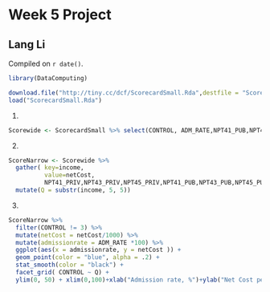 # Week 5 Project

## Lang Li

<!-- leave this material as is -->
Compiled on `r date()`.

```r
library(DataComputing)
```
<!-- put your content after this line -->

```r
download.file("http://tiny.cc/dcf/ScorecardSmall.Rda",destfile = "ScorecardSmall.Rda")
load("ScorecardSmall.Rda")
```

1. 
```r
Scorewide <- ScorecardSmall %>% select(CONTROL, ADM_RATE,NPT41_PUB,NPT43_PUB,NPT45_PUB,NPT41_PRIV,NPT43_PRIV,NPT45_PRIV)
```

2. 

```r
ScoreNarrow <- Scorewide %>%
  gather( key=income,
          value=netCost,
          NPT41_PRIV,NPT43_PRIV,NPT45_PRIV,NPT41_PUB,NPT43_PUB,NPT45_PUB) %>%
  mutate(Q = substr(income, 5, 5))

```


3.
```r
ScoreNarrow %>%
  filter(CONTROL != 3) %>%
  mutate(netCost = netCost/1000) %>%
  mutate(admissionrate = ADM_RATE *100) %>%
  ggplot(aes(x = admissionrate, y = netCost )) +
  geom_point(color = "blue", alpha = .2) +
  stat_smooth(color = "black") +
  facet_grid( CONTROL ~ Q) +
  ylim(0, 50) + xlim(0,100)+xlab("Admission rate, %")+ylab("Net Cost per Year, $'000")

```

